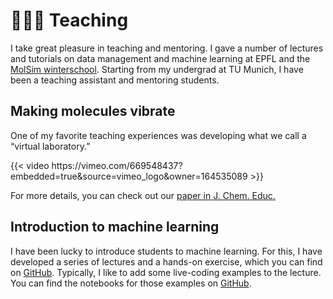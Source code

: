 # 👨🏼‍🏫 Teaching 

I take great pleasure in teaching and mentoring. I gave a number of lectures and tutorials on data management and machine learning at EPFL and the [MolSim winterschool](https://www.acmm.nl/events/molsim2023/).
Starting from my undergrad at TU Munich, I have been a teaching assistant and mentoring students.

## Making molecules vibrate

One of my favorite teaching experiences was developing what we call a “virtual laboratory.” 

{{< video https://vimeo.com/669548437?embedded=true&source=vimeo_logo&owner=164535089 >}}

For more details, you can check out our [paper in J. Chem. Educ.](https://pubs.acs.org/doi/full/10.1021/acs.jchemed.1c01101)


## Introduction to machine learning

I have been lucky to introduce students to machine learning. For this, I have developed a series of lectures and a hands-on exercise, which you can find on [GitHub](https://github.com/kjappelbaum/ml_molsim).
Typically, I like to add some live-coding examples to the lecture. You can find the notebooks for those examples on [GitHub](https://github.com/kjappelbaum/molsim-ml-code-examples).